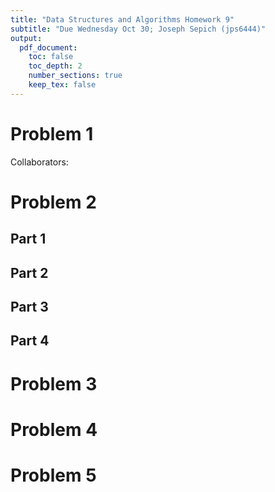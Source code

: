 ```yaml
---
title: "Data Structures and Algorithms Homework 9"
subtitle: "Due Wednesday Oct 30; Joseph Sepich (jps6444)"
output:
  pdf_document:
    toc: false
    toc_depth: 2
    number_sections: true
    keep_tex: false
---
```


# Problem 1

Collaborators:

\pagebreak

# Problem 2

## Part 1

\pagebreak

## Part 2

\pagebreak

## Part 3

\pagebreak

## Part 4

\pagebreak

# Problem 3

\pagebreak

# Problem 4

\pagebreak

# Problem 5



































